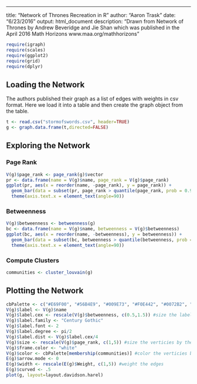 ---
title: "Network of Thrones Recreation in R"
author: "Aaron Trask"
date: "6/23/2016"
output: html_document
description: "Drawn from Network of Thrones by Andrew Beveridge and Jie Shan which was published in the April 2016 Math Horizons www.maa.org/mathhorizons"

```{r setup, include=FALSE}
require(igraph)
require(scales)
require(ggplot2)
require(grid)
require(dplyr)
```

## Loading the Network

The authors published their graph as a list of edges with weights in csv format.  Here we load it into a table and then create the graph object from the table.

```{r}
t <- read.csv("stormofswords.csv", header=TRUE)
g <- graph.data.frame(t,directed=FALSE)
```

## Exploring the Network
### Page Rank
```{r}
V(g)$page_rank <- page_rank(g)$vector
pr <- data.frame(name = V(g)$name, page_rank = V(g)$page_rank)
ggplot(pr, aes(x = reorder(name, -page_rank), y = page_rank)) + 
  geom_bar(data = subset(pr, page_rank > quantile(page_rank, prob = 0.90)), stat = "identity") + 
  theme(axis.text.x = element_text(angle=90))
```

### Betweenness
```{r}
V(g)$betweenness <- betweenness(g)
bc <- data.frame(name = V(g)$name, betweenness = V(g)$betweenness)
ggplot(bc, aes(x = reorder(name, -betweenness), y = betweenness)) + 
  geom_bar(data = subset(bc, betweenness > quantile(betweenness, prob = 0.90)), stat = "identity") + 
  theme(axis.text.x = element_text(angle=90))
```

### Compute Clusters
```{r}
communities <- cluster_louvain(g)
```

## Plotting the Network

```{r}
cbPalette <- c("#E69F00", "#56B4E9", "#009E73", "#F0E442", "#0072B2", "#D55E00", "#CC79A7")
V(g)$label <- V(g)$name
V(g)$label.cex <- rescale(V(g)$betweenness, c(0.5,1.5)) #size the label by the betweenness
V(g)$label.family <- "Century Gothic"
V(g)$label.font <- 2
V(g)$label.degree <- pi/2
V(g)$label.dist <- V(g)$label.cex/4
V(g)$size <- rescale(V(g)$page_rank, c(1,5)) #size the verticies by their page rank
V(g)$frame.color <- "white"
V(g)$color <- cbPalette[membership(communities)] #color the verticies by the cluster membership
E(g)$arrow.mode <- 0
E(g)$width <- rescale(E(g)$Weight, c(1,5)) #weight the edges
E(g)$curved <- .5
plot(g, layout=layout.davidson.harel)
```